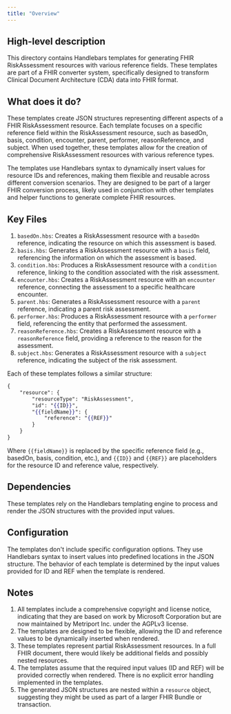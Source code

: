 ```yaml
---
title: "Overview"
---
```


## High-level description
This directory contains Handlebars templates for generating FHIR RiskAssessment resources with various reference fields. These templates are part of a FHIR converter system, specifically designed to transform Clinical Document Architecture (CDA) data into FHIR format.

## What does it do?
These templates create JSON structures representing different aspects of a FHIR RiskAssessment resource. Each template focuses on a specific reference field within the RiskAssessment resource, such as basedOn, basis, condition, encounter, parent, performer, reasonReference, and subject. When used together, these templates allow for the creation of comprehensive RiskAssessment resources with various reference types.

The templates use Handlebars syntax to dynamically insert values for resource IDs and references, making them flexible and reusable across different conversion scenarios. They are designed to be part of a larger FHIR conversion process, likely used in conjunction with other templates and helper functions to generate complete FHIR resources.

## Key Files
1. `basedOn.hbs`: Creates a RiskAssessment resource with a `basedOn` reference, indicating the resource on which this assessment is based.
2. `basis.hbs`: Generates a RiskAssessment resource with a `basis` field, referencing the information on which the assessment is based.
3. `condition.hbs`: Produces a RiskAssessment resource with a `condition` reference, linking to the condition associated with the risk assessment.
4. `encounter.hbs`: Creates a RiskAssessment resource with an `encounter` reference, connecting the assessment to a specific healthcare encounter.
5. `parent.hbs`: Generates a RiskAssessment resource with a `parent` reference, indicating a parent risk assessment.
6. `performer.hbs`: Produces a RiskAssessment resource with a `performer` field, referencing the entity that performed the assessment.
7. `reasonReference.hbs`: Creates a RiskAssessment resource with a `reasonReference` field, providing a reference to the reason for the assessment.
8. `subject.hbs`: Generates a RiskAssessment resource with a `subject` reference, indicating the subject of the risk assessment.

Each of these templates follows a similar structure:

```handlebars
{
    "resource": {
        "resourceType": "RiskAssessment",
        "id": "{{ID}}",
        "{{fieldName}}": {
            "reference": "{{REF}}"
        }
    }
}
```

Where `{{fieldName}}` is replaced by the specific reference field (e.g., basedOn, basis, condition, etc.), and `{{ID}}` and `{{REF}}` are placeholders for the resource ID and reference value, respectively.

## Dependencies
These templates rely on the Handlebars templating engine to process and render the JSON structures with the provided input values.

## Configuration
The templates don't include specific configuration options. They use Handlebars syntax to insert values into predefined locations in the JSON structure. The behavior of each template is determined by the input values provided for ID and REF when the template is rendered.

## Notes
1. All templates include a comprehensive copyright and license notice, indicating that they are based on work by Microsoft Corporation but are now maintained by Metriport Inc. under the AGPLv3 license.
2. The templates are designed to be flexible, allowing the ID and reference values to be dynamically inserted when rendered.
3. These templates represent partial RiskAssessment resources. In a full FHIR document, there would likely be additional fields and possibly nested resources.
4. The templates assume that the required input values (ID and REF) will be provided correctly when rendered. There is no explicit error handling implemented in the templates.
5. The generated JSON structures are nested within a `resource` object, suggesting they might be used as part of a larger FHIR Bundle or transaction.